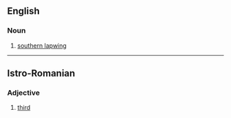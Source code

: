 ==English==

===Noun===
{{en-noun}}

# {{lb|en|South America}} [[southern lapwing]]

----

==Istro-Romanian==

===Adjective===
{{head|ruo|adjective|g=m|feminine|treia}}

# {{lb|ruo|ordinal}} [[third]]